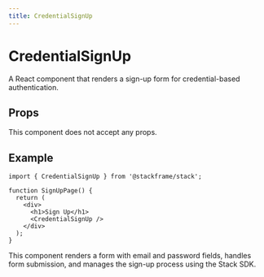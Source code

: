 ```yaml
---
title: CredentialSignUp
---
```


# CredentialSignUp

A React component that renders a sign-up form for credential-based authentication.

## Props

This component does not accept any props.

## Example

```tsx
import { CredentialSignUp } from '@stackframe/stack';

function SignUpPage() {
  return (
    <div>
      <h1>Sign Up</h1>
      <CredentialSignUp />
    </div>
  );
}
```

This component renders a form with email and password fields, handles form submission, and manages the sign-up process using the Stack SDK.